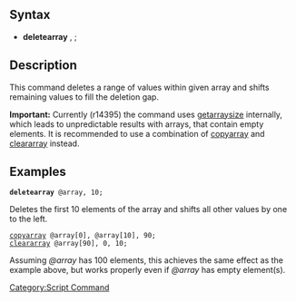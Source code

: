 ==Syntax==
*'''deletearray''' <array>, <amount of elements to delete>;

==Description==
This command deletes a range of values within given array and shifts remaining values to fill the deletion gap.

'''Important:''' Currently (r14395) the command uses [[getarraysize]] internally, which leads to unpredictable results with arrays, that contain empty elements. It is recommended to use a combination of [[copyarray]] and [[cleararray]] instead.

==Examples==
 '''deletearray''' @array, 10;
Deletes the first 10 elements of the array and shifts all other values by one to the left.

 [[copyarray]] @array[0], @array[10], 90;
 [[cleararray]] @array[90], 0, 10;
Assuming ''@array'' has 100 elements, this achieves the same effect as the example above, but works properly even if ''@array'' has empty element(s).

[[Category:Script Command]]